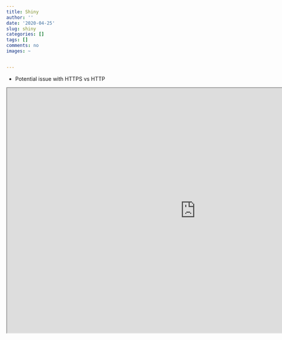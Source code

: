 ```yaml
---
title: Shiny
author: ''
date: '2020-04-25'
slug: shiny
categories: []
tags: []
comments: no
images: ~


---
```


* Potential issue with HTTPS vs HTTP

<iframe src="https://wuzq.itch.io/racer" width=1000 height=650"></iframe>
